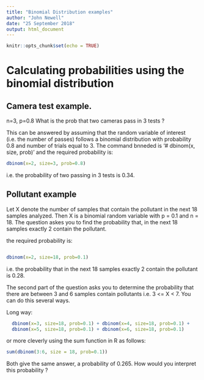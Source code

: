 ---
title: "Binomial Distribution examples"
author: "John Newell"
date: "25 September 2018"
output: html_document
---

```{r setup, include=FALSE}
knitr::opts_chunk$set(echo = TRUE)
```


# Calculating probabilities using the binomial distribution

## Camera test example.

 n=3, p=0.8
 What is the prob that two cameras pass in 3 tests ?
 
This can be answered by assuming that the random variable of interest (i.e. the number of passes) follows a binomial distribution with probability 0.8 and number of trials equal to 3.  The command bnneded is '# dbinom(x, size, prob)' and the required probability is:
 
 
```{r}
dbinom(x=2, size=3, prob=0.8)
```

i.e. the probability of two passing in 3 tests is 0.34.


## Pollutant example

Let X denote the number of samples that contain the pollutant in the next 18 samples analyzed. Then X is a binomial random variable with p = 0.1 and n = 18. The question askes you to find the probability that, in the next 18 samples exactly 2 contain the pollutant.

the required probability is:
```{r}

```
 
 
```{r}
dbinom(x=2, size=18, prob=0.1)
```

i.e. the probability that in the next 18 samples exactly 2 contain the pollutant is 0.28.

The second part of the question asks you to determine the probability that
there are between 3 and 6 samples contain pollutants i.e. 3 <= X < 7. You can do this several ways.

Long way:

```{r}
  dbinom(x=3, size=18, prob=0.1) + dbinom(x=4, size=18, prob=0.1) +
  dbinom(x=5, size=18, prob=0.1) + dbinom(x=6, size=18, prob=0.1)
```

or more cleverly using the sum function in R as follows:

```{r}
sum(dbinom(3:6, size = 18, prob=0.1))
```


Both give the same answer, a probability of 0.265.  How would you interpret this probability ?


